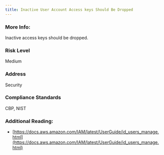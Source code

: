 ```yaml
---
title: Inactive User Account Access keys Should Be Dropped
---
```


### More Info:

Inactive access keys should be dropped.

### Risk Level

Medium

### Address

Security

### Compliance Standards

CBP, NIST

### Additional Reading:

- [https://docs.aws.amazon.com/IAM/latest/UserGuide/id_users_manage.html](https://docs.aws.amazon.com/IAM/latest/UserGuide/id_users_manage.html)
